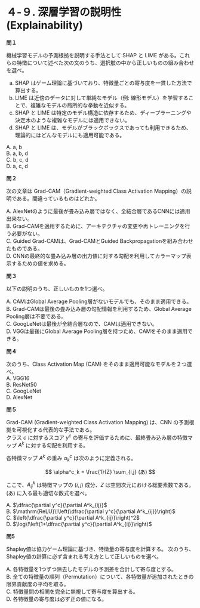 # ４-９. 深層学習の説明性 (Explainability)

**問１**

機械学習モデルの予測根拠を説明する手法として SHAP と LIME がある。これらの特徴について述べた次の文のうち、選択肢の中から正しいものの組み合わせを選べ。  

a. SHAP はゲーム理論に基づいており、特徴量ごとの寄与度を一貫した方法で算出する。  
b. LIME は近傍のデータに対して単純なモデル（例: 線形モデル）を学習することで、複雑なモデルの局所的な挙動を近似する。  
c. SHAP と LIME は特定のモデル構造に依存するため、ディープラーニングや決定木のような複雑なモデルには適用できない。  
d. SHAP と LIME は、モデルがブラックボックスであっても利用できるため、理論的にはどんなモデルにも適用可能である。  

A. a, b  
B. a, b, d  
C. b, c, d  
D. a, c, d  

**問２**

次の文章は Grad-CAM（Gradient-weighted Class Activation Mapping）の説明である。間違っているものはどれか。

A. AlexNetのように最後が畳み込み層ではなく、全結合層であるCNNには適用出来ない。  
B. Grad-CAMを適用するために、アーキテクチャの変更や再トレーニングを行う必要がない。  
C. Guided Grad-CAMは、Grad-CAMとGuided Backpropagationを組み合わせたものである。  
D. CNNの最終的な畳み込み層の出力値に対する勾配を利用してカラーマップ表示するための値を求める。  

**問３**

以下の説明のうち、正しいものを1つ選べ。

A. CAMはGlobal Average Pooling層がないモデルでも、そのまま適用できる。  
B. Grad-CAMは最後の畳み込み層の勾配情報を利用するため、Global Average Pooling層は不要である。  
C. GoogLeNetは最後が全結合層なので、CAMは適用できない。  
D. VGGは最後にGlobal Average Pooling層を持つため、CAMをそのまま適用できる。  

**問４**

次のうち、Class Activation Map (CAM) をそのまま適用可能なモデルを２つ選べ。  
A. VGG16  
B. ResNet50  
C. GoogLeNet  
D. AlexNet  

**問５**

Grad-CAM (Gradient-weighted Class Activation Mapping) は、CNN の予測根拠を可視化する代表的な手法である。  
クラス $c$ に対するスコア $y^c$ の寄与を評価するために、最終畳み込み層の特徴マップ $A^k$ に対する勾配を利用する。  

各特徴マップ $A^k$ の重み $\alpha^c_k$ は次のように定義される。

$$
\alpha^c_k = \frac{1}{Z} \sum_{i,j} (あ)
$$

ここで、$A^k_{ij}$ は特徴マップの $(i,j)$ 成分、$Z$ は空間次元における総要素数である。  
(あ) に入る最も適切な数式を選べ。  

A. $\dfrac{\partial y^c}{\partial A^k_{ij}}$  
B. $\mathrm{ReLU}\!\left(\dfrac{\partial y^c}{\partial A^k_{ij}}\right)$  
C. $\left(\dfrac{\partial y^c}{\partial A^k_{ij}}\right)^2$  
D. $\log\!\left(1+\dfrac{\partial y^c}{\partial A^k_{ij}}\right)$  

**問5**

Shapley値は協力ゲーム理論に基づき、特徴量の寄与度を計算する。
次のうち、Shapley値の計算に必ず含まれる考え方として正しいものを選べ。

A. 各特徴量を1つずつ除去したモデルの予測差を合計して寄与度とする。  
B. 全ての特徴量の順列（Permutation）について、各特徴量が追加されたときの限界貢献度の平均を取る。  
C. 特徴量間の相関を完全に無視して寄与度を算出する。  
D. 各特徴量の寄与度は必ず正の値になる。  